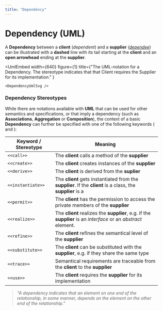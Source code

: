 ```yaml
---
title: "Dependency"
---
```



# Dependency (UML)

A **Dependency** between a **client** (_dependent_) and a **supplier** ([_dependee_](https://en.wiktionary.org/wiki/dependee)) can be illustrated with a **dashed** line with its tail starting at the
**client** and an **open arrowhead** ending at the **supplier**.


<UmlEmbed
    width={640}
    figure={1}
    title={"The UML-notation for a Dependency. The stereotype indicates that that Client requires the Supplier for its implementation." }
>
    <DependencyUmlSvg />
</UmlEmbed>

### Dependency Stereotypes
While there are notations available with **UML** that can be used for other semantics and specifications, or that imply a dependency (such as
**Associations**, **Aggregation** or **Composition**), the context of a basic **Dependency** can further be specified
with one of the following keywords (<BibRef name="UML" pp="48" /> and <BibRef name="ADU" pp = "288" />):


| Keyword / Stereotype | Meaning  |
|------|------|
| `<<call>>`   |  The **client** calls a method of the **supplier** |
| `<<create>>`   | The **client** creates instances of the **supplier** |
| `<<derive>>`   | The **client** is derived from the **suplier** |
| `<<instantiate>>`   | The **client** gets instantiated from the **supplier**. If the **client** is a class, the **supplier** is a <GlosRef name="metaclass" file="sd.metaclass" /> |
| `<<permit>>`   | The **client** has the permission to access the private members of the **supplier** |
| `<<realize>>`   | The **client** realizes the **supplier**, e.g. if the **supplier** is an _interface_ or an _abstract_ element. |
| `<<refine>>`   | The **client** refines the semantical level of the **supplier** |
| `<<substitute>>`   | The **client** can be substituted with the **supplier**, e.g. if they share the same type  |
| `<<trace>>`   | Semantical requirements are traceable from the **client** to the **supplier**  |
| `<<use>>`   | The **client** requires the **supplier** for its implementation |






> _"A dependency indicates that an element on one end of the relationship, in some manner, depends on the element on the other end of the relationship."_ <BibRef name="OOA" pp="111" />


<BackButton />
